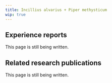 ---
title: Incillius alvarius + Piper methysticum
wip: true
---

## Experience reports

This page is still being written.

## Related research publications

This page is still being written.

